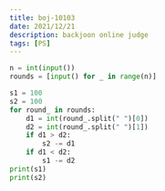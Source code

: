 ```yaml
---
title: boj-10103
date: 2021/12/21
description: backjoon online judge
tags: [PS]
---
```


```python
n = int(input())
rounds = [input() for _ in range(n)]

s1 = 100
s2 = 100
for round_ in rounds:
    d1 = int(round_.split(" ")[0])
    d2 = int(round_.split(" ")[1])
    if d1 > d2:
        s2 -= d1
    if d1 < d2:
        s1 -= d2
print(s1)
print(s2)
```
